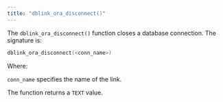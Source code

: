 ```yaml
---
title: "dblink_ora_disconnect()"
---
```


<div id="dblink_ora_disconnect" class="registered_link"></div>

The `dblink_ora_disconnect()` function closes a database connection. The signature is:

```c
dblink_ora_disconnect(<conn_name>)
```

Where:

`conn_name` specifies the name of the link.

The function returns a `TEXT` value.
